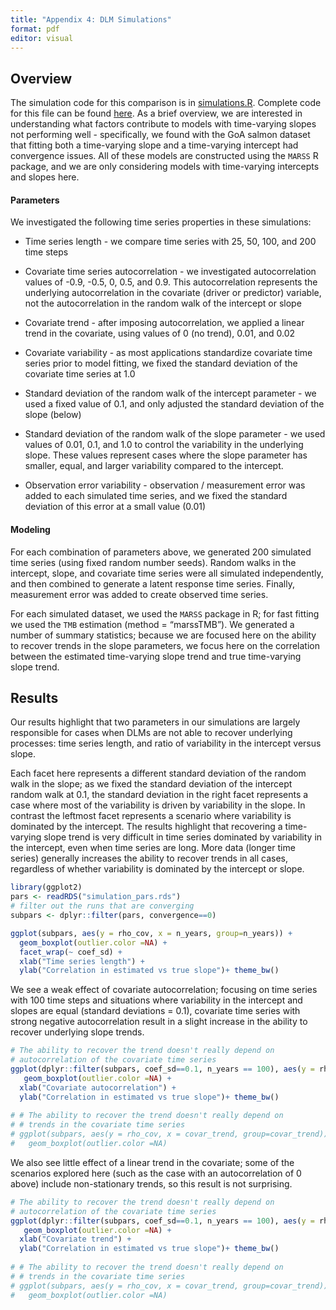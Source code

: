 ```yaml
---
title: "Appendix 4: DLM Simulations"
format: pdf
editor: visual
---
```


## Overview

The simulation code for this comparison is in [simulations.R](https://github.com/ecosystem-state/nonstationarity-best-practices/blob/main/DLM%20simulations/simulations.R). Complete code for this file can be found [here](https://github.com/ecosystem-state/nonstationarity-best-practices/blob/main/DLM%20simulations/Appendix4_DLMsimulations.qmd). As a brief overview, we are interested in understanding what factors contribute to models with time-varying slopes not performing well - specifically, we found with the GoA salmon dataset that fitting both a time-varying slope and a time-varying intercept had convergence issues. All of these models are constructed using the `MARSS` R package, and we are only considering models with time-varying intercepts and slopes here.

#### Parameters

We investigated the following time series properties in these simulations:

-   Time series length - we compare time series with 25, 50, 100, and 200 time steps

-   Covariate time series autocorrelation - we investigated autocorrelation values of -0.9, -0.5, 0, 0.5, and 0.9. This autocorrelation represents the underlying autocorrelation in the covariate (driver or predictor) variable, not the autocorrelation in the random walk of the intercept or slope

-   Covariate trend - after imposing autocorrelation, we applied a linear trend in the covariate, using values of 0 (no trend), 0.01, and 0.02

-   Covariate variability - as most applications standardize covariate time series prior to model fitting, we fixed the standard deviation of the covariate time series at 1.0

-   Standard deviation of the random walk of the intercept parameter - we used a fixed value of 0.1, and only adjusted the standard deviation of the slope (below)

-   Standard deviation of the random walk of the slope parameter - we used values of 0.01, 0.1, and 1.0 to control the variability in the underlying slope. These values represent cases where the slope parameter has smaller, equal, and larger variability compared to the intercept.

-   Observation error variability - observation / measurement error was added to each simulated time series, and we fixed the standard deviation of this error at a small value (0.01)

#### Modeling

For each combination of parameters above, we generated 200 simulated time series (using fixed random number seeds). Random walks in the intercept, slope, and covariate time series were all simulated independently, and then combined to generate a latent response time series. Finally, measurement error was added to create observed time series.

For each simulated dataset, we used the `MARSS` package in R; for fast fitting we used the `TMB` estimation (method = "marssTMB"). We generated a number of summary statistics; because we are focused here on the ability to recover trends in the slope parameters, we focus here on the correlation between the estimated time-varying slope trend and true time-varying slope trend.

## Results

Our results highlight that two parameters in our simulations are largely responsible for cases when DLMs are not able to recover underlying processes: time series length, and ratio of variability in the intercept versus slope.

Each facet here represents a different standard deviation of the random walk in the slope; as we fixed the standard deviation of the intercept random walk at 0.1, the standard deviation in the right facet represents a case where most of the variability is driven by variability in the slope. In contrast the leftmost facet represents a scenario where variability is dominated by the intercept. The results highlight that recovering a time-varying slope trend is very difficult in time series dominated by variability in the intercept, even when time series are long. More data (longer time series) generally increases the ability to recover trends in all cases, regardless of whether variability is dominated by the intercept or slope.

```r
library(ggplot2)
pars <- readRDS("simulation_pars.rds")
# filter out the runs that are converging
subpars <- dplyr::filter(pars, convergence==0)

ggplot(subpars, aes(y = rho_cov, x = n_years, group=n_years)) + 
  geom_boxplot(outlier.color =NA) + 
  facet_wrap(~ coef_sd) + 
  xlab("Time series length") + 
  ylab("Correlation in estimated vs true slope")+ theme_bw()

```

We see a weak effect of covariate autocorrelation; focusing on time series with 100 time steps and situations where variability in the intercept and slopes are equal (standard deviations = 0.1), covariate time series with strong negative autocorrelation result in a slight increase in the ability to recover underlying slope trends.

```r

# The ability to recover the trend doesn't really depend on 
# autocorrelation of the covariate time series
ggplot(dplyr::filter(subpars, coef_sd==0.1, n_years == 100), aes(y = rho_cov, x = rho, group=rho)) + 
   geom_boxplot(outlier.color =NA) + 
  xlab("Covariate autocorrelation") + 
  ylab("Correlation in estimated vs true slope")+ theme_bw()
 
# # The ability to recover the trend doesn't really depend on 
# # trends in the covariate time series
# ggplot(subpars, aes(y = rho_cov, x = covar_trend, group=covar_trend)) + 
#   geom_boxplot(outlier.color =NA)
```

We also see little effect of a linear trend in the covariate; some of the scenarios explored here (such as the case with an autocorrelation of 0 above) include non-stationary trends, so this result is not surprising.

```r

# The ability to recover the trend doesn't really depend on 
# autocorrelation of the covariate time series
ggplot(dplyr::filter(subpars, coef_sd==0.1, n_years == 100), aes(y = rho_cov, x = covar_trend, group=covar_trend)) + 
   geom_boxplot(outlier.color =NA) + 
  xlab("Covariate trend") + 
  ylab("Correlation in estimated vs true slope")+ theme_bw()
 
# # The ability to recover the trend doesn't really depend on 
# # trends in the covariate time series
# ggplot(subpars, aes(y = rho_cov, x = covar_trend, group=covar_trend)) + 
#   geom_boxplot(outlier.color =NA)
```
